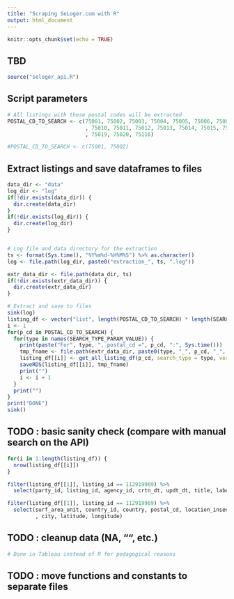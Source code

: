 ```yaml
---
title: "Scraping SeLoger.com with R"
output: html_document
---
```


```r
knitr::opts_chunk$set(echo = TRUE)
```

## TBD



```r
source("seloger_api.R")
```

## Script parameters
```r
# All listings with these postal codes will be extracted
POSTAL_CD_TO_SEARCH <- c(75001, 75002, 75003, 75004, 75005, 75006, 75007, 75008, 75009
                         , 75010, 75011, 75012, 75013, 75014, 75015, 75016, 75017, 75018
                         , 75019, 75020, 75116)

#POSTAL_CD_TO_SEARCH <- c(75001, 75002)
```





## Extract listings and save dataframes to files
```r
data_dir <- "data"
log_dir <- "log"
if(!dir.exists(data_dir)) {
  dir.create(data_dir)  
}
if(!dir.exists(log_dir)) {
  dir.create(log_dir)
}


# Log file and data directory for the extraction
ts <- format(Sys.time(), "%Y%m%d-%H%M%S") %>% as.character()
log <- file.path(log_dir, paste0("extraction_", ts, ".log"))

extr_data_dir <- file.path(data_dir, ts)
if(!dir.exists(extr_data_dir)) {
  dir.create(extr_data_dir)  
}

# Extract and save to files
sink(log)
listing_df <- vector("list", length(POSTAL_CD_TO_SEARCH) * length(SEARCH_TYPE_PARAM_VALUE))
i <- 1
for(p_cd in POSTAL_CD_TO_SEARCH) {
  for(type in names(SEARCH_TYPE_PARAM_VALUE)) {
    print(paste("For", type, ", postal_cd =", p_cd, ":", Sys.time()))
    tmp_fname <- file.path(extr_data_dir, paste0(type, "_", p_cd, "_", ts, ".Rds"))
    listing_df[[i]] <- get_all_listing_df(p_cd, search_type = type, verbose = TRUE) %>% merge_listing_df()
    saveRDS(listing_df[[i]], tmp_fname)
    print("")
    i <- i + 1
  }
  print("")
}
print("DONE")
sink()

```


## TODO : basic sanity check (compare with manual search on the API)
```r
for(i in 1:length(listing_df)) {
  nrow(listing_df[[i]])
}

filter(listing_df[[1]], listing_id == 112919969) %>%
  select(party_id, listing_id, agency_id, crtn_dt, updt_dt, title, label, price, price_unit, room_nb, surf_area)

filter(listing_df[[1]], listing_id == 112919969) %>%
  select(surf_area_unit, country_id, country, postal_cd, location_insee_cd
         , city, latitude, longitude)


```



## TODO : cleanup data (NA, "", etc.)
```r
# Done in Tableau instead of R for pedagogical reasons

```

## TODO : move functions and constants to separate files